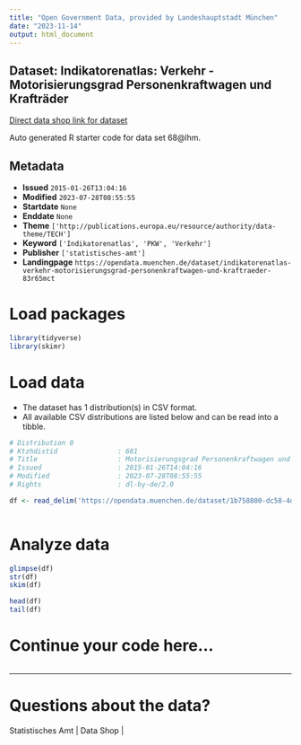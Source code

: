 ```yaml
---
title: "Open Government Data, provided by Landeshauptstadt München"
date: "2023-11-14"
output: html_document
---
```


## Dataset: Indikatorenatlas: Verkehr - Motorisierungsgrad Personenkraftwagen und Krafträder

[Direct data shop link for dataset](https://opendata.muenchen.de/dataset/indikatorenatlas-verkehr-motorisierungsgrad-personenkraftwagen-und-kraftraeder-83r65mct)

Auto generated R starter code for data set 68@lhm.

## Metadata

- **Issued** `2015-01-26T13:04:16`
- **Modified** `2023-07-28T08:55:55`
- **Startdate** `None`
- **Enddate** `None`
- **Theme** `['http://publications.europa.eu/resource/authority/data-theme/TECH']`
- **Keyword** `['Indikatorenatlas', 'PKW', 'Verkehr']`
- **Publisher** `['statistisches-amt']`
- **Landingpage** `https://opendata.muenchen.de/dataset/indikatorenatlas-verkehr-motorisierungsgrad-personenkraftwagen-und-kraftraeder-83r65mct`


# Load packages

```r

library(tidyverse)
library(skimr)

```

# Load data

-   The dataset has 1 distribution(s) in CSV format.
-   All available CSV distributions are listed below and can be read into a tibble.

```r

# Distribution 0
# Ktzhdistid               : 681
# Title                    : Motorisierungsgrad Personenkraftwagen und Krafträder
# Issued                   : 2015-01-26T14:04:16
# Modified                 : 2023-07-28T08:55:55
# Rights                   : dl-by-de/2.0

df <- read_delim('https://opendata.muenchen.de/dataset/1b758800-dc58-4da3-94ef-ae6c819759f7/resource/27e387c8-63e9-4b62-bdc8-704cb71ca64d/download/indikat_verkehr_motorisierungsgrad_personenkraftwagen_und_kraftraeder_240723.csv')



```

# Analyze data

```r

glimpse(df)
str(df)
skim(df)

head(df)
tail(df)

```

# Continue your code here...

```r

```

------------------------------------------------------------------------

# Questions about the data?

Statistisches Amt | Data Shop | 
